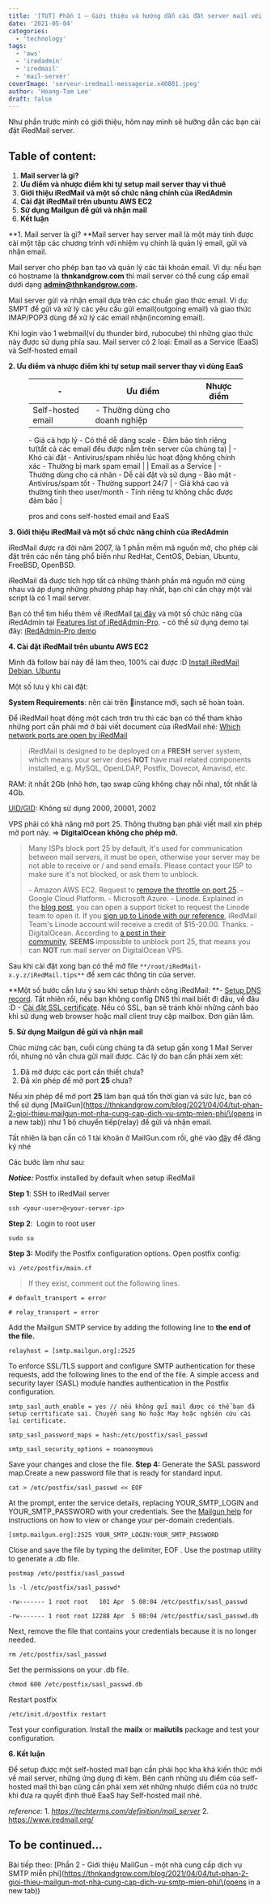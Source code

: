 ```yaml
---
title: '[TUT] Phần 1 – Giới thiệu và hướng dẫn cài đặt server mail với iRedMail'
date: '2021-05-04'
categories:
  - 'technology'
tags:
  - 'aws'
  - 'iredadmin'
  - 'iredmail'
  - 'mail-server'
coverImage: 'serveur-iredmail-messagerie.x40801.jpeg'
author: 'Hoang-Tam Lee'
draft: false
---
```


Như phần trước mình có giới thiệu, hôm nay mình sẽ hưỡng dẫn các bạn cài đặt iRedMail server.

## Table of content:

1. **Mail server là gì?**
2. **Ưu điểm và nhược điểm khi tự setup mail server thay vì thuê**
3. **Giới thiệu iRedMail và một số chức năng chính của iRedAdmin**
4. **Cài đặt iRedMail trên ubuntu AWS EC2**
5. **Sử dụng Mailgun để gửi và nhận mail**
6. **Kết luận**

**1\. Mail server là gì?
**Mail server hay server mail là một máy tính được cài một tập các chương trình với nhiệm vụ chính là quản lý email, gửi và nhận email.

Mail server cho phép bạn tạo và quản lý các tài khoản email. Ví dụ: nếu bạn có hostname là **thnkandgrow.com** thì mail server có thể cung cấp email dưới dạng **admin@thnkandgrow.com.**

Mail server gửi và nhận email dựa trên các chuẩn giao thức email. Ví dụ: SMPT để gửi và xử lý các yêu cầu gửi email(outgoing email) và giao thức IMAP/POP3 dùng để xử lý các email nhận(incoming email).

Khi login vào 1 webmail(ví dụ thunder bird, rubocube) thì những giao thức này được sử dụng phía sau.
Mail server có 2 loại: Email as a Service (EaaS) và Self-hosted email

**2\. Ưu điểm và nhược điểm khi tự setup mail server thay vì dùng EaaS**

<figure>

| \-                | Ưu điểm                         | Nhược điểm |
| ----------------- | ------------------------------- | ---------- |
| Self-hosted email | \- Thường dùng cho doanh nghiệp |

\- Giá cả hợp lý
\- Có thể dễ dàng scale
\- Đảm bảo tính riêng tư(tất cả các email đều được nằm trên server của chúng ta) | \- Khó cài đặt
\- Antivirus/spam nhiều lúc hoạt động không chính xác
\- Thường bị mark spam email |
| Email as a Service | \- Thường dùng cho cá nhân
\- Dễ cài đặt và sử dụng
\- Bảo mật
\- Antivirus/spam tốt
\- Thường support 24/7 | \- Giá khá cao và thường tính theo user/month
\- Tính riêng tư không chắc được đảm bảo |

<figcaption>

pros and cons self-hosted email and EaaS

</figcaption>

</figure>

**3\. Giới thiệu iRedMail và một số chức năng chính của iRedAdmin**

iRedMail được ra đời năm 2007, là 1 phần mềm mã nguồn mở, cho phép cài đặt trên các nền tảng phổ biến như RedHat, CentOS, Debian, Ubuntu, FreeBSD, OpenBSD.

iRedMail đã được tích hợp tất cả những thành phần mã nguồn mở cùng nhau và áp dụng những phương pháp hay nhất, bạn chỉ cần chạy một vài script là có 1 mail server.

Bạn có thể tìm hiểu thêm về iRedMail [tại đây](https://www.iredmail.org/index.html) và một số chức năng của iRedAdmin tại [Features list of iRedAdmin-Pro](https://www.iredmail.org/admin_panel.html). - có thể sử dụng demo tại đây: [iRedAdmin-Pro demo](https://www.iredmail.org/admin_demo.html)

**4\. Cài đặt iRedMail trên ubuntu AWS EC2**

Mình đã follow bài này để làm theo, 100% cài được :D [Install iRedMail Debian, Ubuntu](https://docs.iredmail.org/install.iredmail.on.debian.ubuntu.html)

Một số lưu ý khi cài đặt:

**System Requirements**: nên cài trên instance mới, sạch sẽ hoàn toàn.

Để iRedMail hoạt động một cách trơn tru thì các bạn có thể tham khảo những port cần phải mở ở bài viết document của iRedMail nhé: [Which network ports are open by iRedMail](https://docs.iredmail.org/network.ports.html)

> iRedMail is designed to be deployed on a **FRESH** server system, which means your server does **NOT** have mail related components installed, e.g. MySQL, OpenLDAP, Postfix, Dovecot, Amavisd, etc.

RAM: ít nhất 2Gb (nhỏ hơn, tạo swap cũng không chạy nỗi nha), tốt nhất là 4Gb.

[UID/GID](https://geek-university.com/linux/uid-user-identifier-gid-group-identifier/): Không sử dụng 2000, 20001, 2002

VPS phải có khả năng mở port 25. Thông thường bạn phải viết mail xin phép mở port này.
\=> **DigitalOcean không cho phép mở.**

> Many ISPs block port 25 by default, it's used for communication between mail servers, it must be open, otherwise your server may be not able to receive or / and send emails. Please contact your ISP to make sure it's not blocked, or ask them to unblock.
>
> \- Amazon AWS EC2. Request to [remove the throttle on port 25](https://aws.amazon.com/premiumsupport/knowledge-center/ec2-port-25-throttle/).
> \- Google Cloud Platform.
> \- Microsoft Azure.
> \- Linode. Explained in the [blog post](https://www.linode.com/blog/linode/a-new-policy-to-help-fight-spam/), you can open a support ticket to request the Linode team to open it. If you [sign up to Linode with our reference](https://www.linode.com/?r=b4d04083428fb99ce452d84b57253d11692a0850), iRedMail Team's Linode account will receive a credit of $15-20.00. Thanks.
> \- DigitalOcean. According to [a post in their community](https://www.digitalocean.com/community/questions/port-25-465-is-blocked-how-can-i-enable-it), **SEEMS** impossible to unblock port 25, that means you can **NOT** run mail server on DigitalOcean VPS.

Sau khi cài đặt xong bạn có thể mở file `**/root/iRedMail-x.y.z/iRedMail.tips**` để xem các thông tin của server.

**Một số bước cần lưu ý sau khi setup thành công iRedMail:
**\- [Setup DNS record](https://docs.iredmail.org/setup.dns.html). Tất nhiên rồi, nếu bạn không config DNS thì mail biết đi đâu, về đâu :D
\- [Cài đặt SSL certificate](https://docs.iredmail.org/letsencrypt.html). Nếu có SSL, bạn sẽ tránh khỏi những cảnh báo khi sử dụng web browser hoặc mail client truy cập mailbox. Đơn giản lắm.

**5\. Sử dụng Mailgun để gửi và nhận mail**

Chúc mừng các bạn, cuối cùng chúng ta đã setup gần xong 1 Mail Server rồi, nhưng nó vẫn chưa gửi mail được. Các lý do bạn cần phải xem xét:

1. Đã mở được các port cần thiết chưa?
2. Đã xin phép để mở port **25** chưa?

Nếu xin phép để mở port **25** làm bạn quá tốn thời gian và sức lực, bạn có thể sử dụng [MailGun](https://thnkandgrow.com/blog/2021/04/04/tut-phan-2-gioi-thieu-mailgun-mot-nha-cung-cap-dich-vu-smtp-mien-phi/\(opens in a new tab\)) như 1 bộ chuyển tiếp(relay) để gửi và nhận email.

Tất nhiên là bạn cần có 1 tài khoản ở MailGun.com rồi, ghé vào [đây](https://signup.mailgun.com/new/signup) để đăng ký nhé

Các bước làm như sau:

**_Notice:_** Postfix installed by default when setup iRedMail

**Step 1**: SSH to iRedMail server

```
ssh <your-user>@<your-server-ip>
```

**Step 2**:  Login to root user

```
sudo su
```

**Step 3:** Modify the Postfix configuration options.
Open postfix config:

```
vi /etc/postfix/main.cf
```

> If they exist, comment out the following lines.

```
# default_transport = error
```

```
# relay_transport = error
```

Add the Mailgun SMTP service by adding the following line to **the end of the file.**

```
relayhost = [smtp.mailgun.org]:2525
```

To enforce SSL/TLS support and configure SMTP authentication for these requests, add the following lines to the end of the file. A simple access and security layer (SASL) module handles authentication in the Postfix configuration.

```
smtp_sasl_auth_enable = yes // nếu không gửi mail được có thể bạn đã setup cerrtificate sai. Chuyển sang No hoặc May hoặc nghiên cứu cài lại certificate.
```

```
smtp_sasl_password_maps = hash:/etc/postfix/sasl_passwd
```

```
smtp_sasl_security_options = noanonymous
```

Save your changes and close the file.
**Step 4:** Generate the SASL password map.Create a new password file that is ready for standard input.

```
cat > /etc/postfix/sasl_passwd << EOF
```

At the prompt, enter the service details, replacing YOUR_SMTP_LOGIN and YOUR_SMTP_PASSWORD with your credentials. See the [Mailgun help](https://help.mailgun.com/hc/en-us/articles/203380100-Where-Can-I-Find-My-API-Key-and-SMTP-Credentials) for instructions on how to view or change your per-domain credentials.

```
[smtp.mailgun.org]:2525 YOUR_SMTP_LOGIN:YOUR_SMTP_PASSWORD
```

Close and save the file by typing the delimiter, EOF .
Use the postmap utility to generate a .db file.

```
postmap /etc/postfix/sasl_passwd
```

```
ls -l /etc/postfix/sasl_passwd*
```

```
-rw------- 1 root root   101 Apr  5 08:04 /etc/postfix/sasl_passwd
```

```
-rw------- 1 root root 12288 Apr  5 08:04 /etc/postfix/sasl_passwd.db
```

Next, remove the file that contains your credentials because it is no longer needed.

```
rm /etc/postfix/sasl_passwd
```

Set the permissions on your .db file.

```
chmod 600 /etc/postfix/sasl_passwd.db
```

Restart postfix

```
/etc/init.d/postfix restart
```

Test your configuration. Install the **mailx** or **mailutils** package and test your configuration.

**6\. Kết luận**

Để setup được một self-hosted mail bạn cần phải học kha khá kiến thức mới về mail server, những ứng dụng đi kèm. Bên cạnh những ưu điểm của self-hosted mail thì bạn cũng cần phải xem xét những nhược điểm của nó trước khi đưa ra quyết định thuê EaaS hay Self-hosted mail nhé.

_reference:_
1\. _https://techterms.com/definition/mail_server_
2\. https://www.iredmail.org/

## To be continued...

Bài tiếp theo: [Phần 2 - Giới thiệu MailGun - một nhà cung cấp dịch vụ SMTP miễn phí](https://thnkandgrow.com/blog/2021/04/04/tut-phan-2-gioi-thieu-mailgun-mot-nha-cung-cap-dich-vu-smtp-mien-phi/\(opens in a new tab\))
